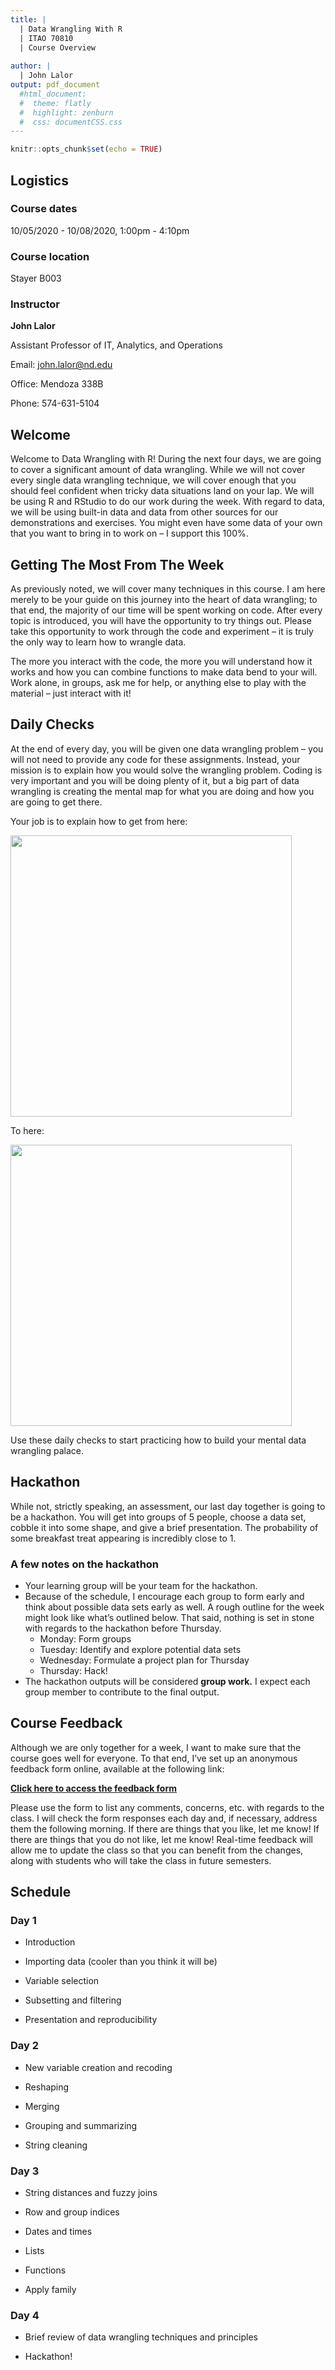 ---
title: | 
  | Data Wrangling With R
  | ITAO 70810
  | Course Overview
  
author: |
  | John Lalor
output: pdf_document 
  #html_document:
  #  theme: flatly
  #  highlight: zenburn
  #  css: documentCSS.css
---

```{r setup, include=FALSE}
knitr::opts_chunk$set(echo = TRUE)
```

## Logistics
### Course dates 
10/05/2020 - 10/08/2020, 1:00pm - 4:10pm

### Course location 
Stayer B003

### Instructor
**John Lalor**

Assistant Professor of IT, Analytics, and Operations

Email: [john.lalor@nd.edu](john.lalor@nd.edu)

Office: Mendoza 338B

Phone: 574-631-5104


## Welcome

Welcome to Data Wrangling with R!
During the next four days, we are going to cover a significant amount of data wrangling. 
While we will not cover every single data wrangling technique, we will cover enough that you should feel confident when tricky data situations land on your lap. 
We will be using R and RStudio to do our work during the week. 
With regard to data, we will be using built-in data and data from other sources for our demonstrations and exercises. 
You might even have some data of your own that you want to bring in to work on -- I support this 100%.
 

## Getting The Most From The Week

As previously noted, we will cover many techniques in this course. 
I am here merely to be your guide on this journey into the heart of data wrangling; to that end, the majority of our time will be spent working on code. 
After every topic is introduced, you will have the opportunity to try things out. 
Please take this opportunity to work through the code and experiment -- it is truly the only way to learn how to wrangle data. 

The more you interact with the code, the more you will understand how it works and how you can combine functions to make data bend to your will. 
Work alone, in groups, ask me for help, or anything else to play with the material -- just interact with it!

## Daily Checks

At the end of every day, you will be given one data wrangling problem -- you will not need to provide any code for these assignments. 
Instead, your mission is to explain how you would solve the wrangling problem. 
Coding is very important and you will be doing plenty of it, but a big part of data wrangling is creating the mental map for what you are doing and how you are going to get there.

Your job is to explain how to get from here:

![](kryptPuzzle.jpg){width=450px}


To here:

![](most-beautiful-puzzles.jpg){width=450px}

Use these daily checks to start practicing how to build your mental data wrangling palace.

## Hackathon
While not, strictly speaking, an assessment, our last day together is going to be a hackathon. 
You will get into groups of 5 people, choose a data set, cobble it into some shape, and give a brief presentation. 
The probability of some breakfast treat appearing is incredibly close to 1.  

### A few notes on the hackathon

<!-- - You will be picking your own groups for the hackathon. Because we are only together for a week, I'm relying on you to form groups where members have a good complement of skills. -->
- Your learning group will be your team for the hackathon.
- Because of the schedule, I encourage each group to form early and think about possible data sets early as well. A rough outline for the week might look like what's outlined below. That said, nothing is set in stone with regards to the hackathon before Thursday. 
  - Monday: Form groups
  - Tuesday: Identify and explore potential data sets
  - Wednesday: Formulate a project plan for Thursday
  - Thursday: Hack! 
- The hackathon outputs will be considered **group work.** I expect each group member to contribute to the final output. 

## Course Feedback 

Although we are only together for a week, I want to make sure that the course goes well for everyone. 
To that end, I've set up an anonymous feedback form online, available at the following link: 

[**Click here to access the feedback form**](https://forms.gle/xE6JMuJgSdqVZJMZ9)

Please use the form to list any comments, concerns, etc. with regards to the class. 
I will check the form responses each day and, if necessary, address them the following morning. 
If there are things that you like, let me know!
If there are things that you do not like, let me know!
Real-time feedback will allow me to update the class so that you can benefit from the changes, along with students who will take the class in future semesters.

## Schedule
### Day 1

- Introduction

- Importing data (cooler than you think it will be)

- Variable selection

- Subsetting and filtering

- Presentation and reproducibility

### Day 2

- New variable creation and recoding

- Reshaping

- Merging

- Grouping and summarizing

- String cleaning

### Day 3

- String distances and fuzzy joins

- Row and group indices

- Dates and times

- Lists

- Functions

- Apply family

### Day 4

- Brief review of data wrangling techniques and principles

- Hackathon!

